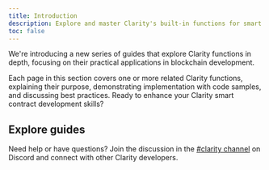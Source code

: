 ```yaml
---
title: Introduction
description: Explore and master Clarity's built-in functions for smart contract development.
toc: false
---
```



<Callout title="New series" type="info">
We're introducing a new series of guides that explore Clarity functions in depth, focusing on their practical applications in blockchain development.
</Callout>

Each page in this section covers one or more related Clarity functions, explaining their purpose, demonstrating implementation with code samples, and discussing best practices. Ready to enhance your Clarity smart contract development skills?

## Explore guides

<Cards>
  <SecondaryCard
    href="/stacks/clarity/basic-arithmetic"
    title="Arithmetic operations"
    description="Master basic and advanced arithmetic functions for precise calculations in smart contracts."
  />
  <SecondaryCard
    href="/stacks/clarity/access-control"
    title="Access control"
    description="Manage permissions and control access for smart contracts."
  />
  <SecondaryCard
    href="/stacks/clarity/handling-optionals-and-errors"
    title="Handling optionals and errors"
    description="Safely handling optional values and error cases in Clarity smart contracts."
  />
</Cards>

Need help or have questions? Join the discussion in the [#clarity channel](https://stacks.chat) on Discord and connect with other Clarity developers.
